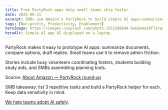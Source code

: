 ```yaml
---
title: Free PartyRock apps help small teams ship faster
date: 2025-08-21
excerpt: SMBs use Amazon’s PartyRock to build simple AI apps—summarizers, assistants, and planners—speeding internal workflows without engineers.
tags: [Non‑profit, Productivity, Enablement]
heroImage: https://images.unsplash.com/photo-1551288049-bebda4e38f71?q=80&w=1600&auto=format&fit=crop
heroAlt: Simple AI app UI displayed on a laptop
---
```


PartyRock makes it easy to prototype AI apps: summarize documents, compare options, draft replies. Small teams use it to remove admin friction.

Stories include busy volunteers coordinating fosters, students building study aids, and SMBs assembling planning tools.

Source: [About Amazon — PartyRock round‑up](https://www.aboutamazon.com/news/aws/free-generative-ai-tool-amazon-aws-partyrock#:~:text=1,to%20guides)

SMB takeaway: list 3 repetitive tasks and build a PartyRock helper for each. Keep data sensitivity in mind.

[We help teams adopt AI safely](/services).
